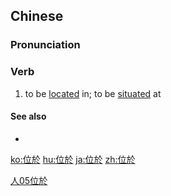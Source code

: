 {{also|位于}}
==Chinese==
{{zh-forms|s=位于}}

===Pronunciation===
{{zh-pron
|m=wèiyú
|c=wai6 jyu1
|cat=v
}}

===Verb===
{{zh-verb}}

# to be [[located]] in; to be [[situated]] at

====See also====
* {{zh-l|位置}}

[[Category:Intermediate Mandarin|人05位於]]

[[ko:位於]]
[[hu:位於]]
[[ja:位於]]
[[zh:位於]]